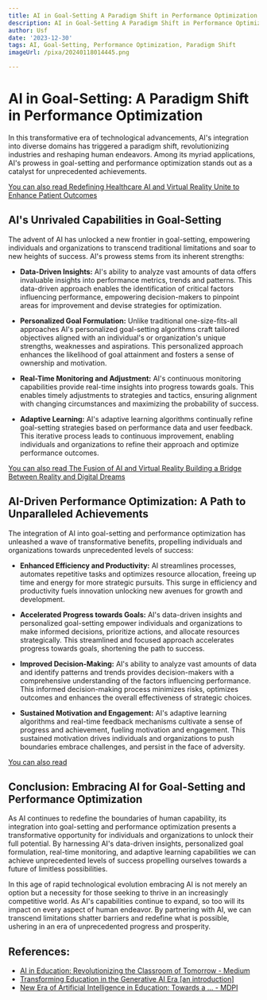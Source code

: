 ```yaml
---
title: AI in Goal-Setting A Paradigm Shift in Performance Optimization
description: AI in Goal-Setting A Paradigm Shift in Performance Optimization
author: Usf
date: '2023-12-30'
tags: AI, Goal-Setting, Performance Optimization, Paradigm Shift
imageUrl: /pixa/20240118014445.png

---
```

# AI in Goal-Setting: A Paradigm Shift in Performance Optimization

In this transformative era of technological advancements, AI's integration into diverse domains has triggered a paradigm shift, revolutionizing industries and  reshaping human endeavors. Among its myriad applications, AI's prowess in goal-setting and performance optimization stands out as a catalyst for  unprecedented achievements.

[You can  also  read Redefining Healthcare AI and Virtual Reality Unite  to Enhance Patient Outcomes](Redefining%20Healthcare%20AI%20and%20Virtual%20Reality%20Unite%20to%20Enhance%20Patient%20Outcomes)


## AI's Unrivaled Capabilities  in Goal-Setting

The advent of AI has  unlocked a new frontier in goal-setting,  empowering individuals and organizations to transcend  traditional limitations and soar to new heights of success. AI's prowess stems from  its inherent strengths:

-  **Data-Driven Insights:** AI's ability to analyze vast amounts of data offers invaluable insights into performance metrics, trends and patterns. This data-driven approach enables the identification of critical  factors influencing performance, empowering  decision-makers to pinpoint areas for improvement and devise  strategies for optimization.

- **Personalized Goal Formulation:** Unlike traditional one-size-fits-all approaches AI's  personalized goal-setting algorithms craft tailored objectives aligned with an individual's or organization's unique strengths,  weaknesses and aspirations. This personalized approach enhances  the likelihood of goal attainment and fosters a  sense of ownership  and motivation.

- **Real-Time Monitoring and Adjustment:** AI's continuous monitoring capabilities provide real-time insights into  progress towards goals. This enables timely adjustments  to strategies and tactics, ensuring  alignment with changing  circumstances  and maximizing the probability  of success.

- **Adaptive Learning:**  AI's adaptive learning algorithms continually refine goal-setting strategies based on performance data and user feedback. This iterative process leads to continuous improvement, enabling individuals and organizations to  refine their approach and optimize performance outcomes.

[You can also read The Fusion of AI and Virtual Reality  Building a  Bridge Between Reality and Digital Dreams](The%20Fusion%20of%20AI%20and%20Virtual%20Reality%20Building%20a%20Bridge%20Between%20Reality%20and%20Digital%20Dreams)


## AI-Driven Performance Optimization: A Path to Unparalleled Achievements

The integration of AI into goal-setting and performance optimization has unleashed a  wave of transformative benefits, propelling individuals and organizations towards unprecedented levels of success:

- **Enhanced  Efficiency and Productivity:** AI streamlines processes, automates repetitive tasks and optimizes resource allocation, freeing up time and energy for more  strategic pursuits. This surge in efficiency and productivity fuels innovation unlocking  new avenues for growth and development.

- **Accelerated Progress  towards Goals:** AI's data-driven  insights and personalized goal-setting empower  individuals and organizations to make informed decisions, prioritize actions, and allocate resources strategically. This  streamlined and focused approach accelerates progress towards goals, shortening the path  to success.

- **Improved Decision-Making:** AI's ability to analyze vast amounts of data and identify  patterns  and trends provides decision-makers with a comprehensive understanding  of the  factors influencing performance. This informed  decision-making process  minimizes risks, optimizes outcomes and enhances the overall effectiveness of strategic choices.

- **Sustained Motivation and Engagement:** AI's adaptive learning algorithms and real-time feedback mechanisms cultivate a  sense of progress and  achievement, fueling motivation and engagement.  This sustained motivation  drives individuals and organizations to push boundaries embrace  challenges, and persist in  the face of adversity.

[You can also read  ]()


## Conclusion: Embracing AI for Goal-Setting and Performance Optimization

As AI continues to redefine the boundaries of human capability, its  integration into goal-setting and performance optimization presents a transformative opportunity for individuals and organizations to unlock their full potential. By harnessing AI's data-driven insights, personalized goal formulation,  real-time monitoring, and adaptive learning  capabilities we can achieve unprecedented  levels of success propelling ourselves towards a future  of limitless  possibilities.

In this age of rapid technological evolution embracing AI is  not merely an option but a necessity for those seeking to thrive in an increasingly competitive world. As AI's capabilities continue to expand, so too will its impact on every aspect of human endeavor. By  partnering with AI, we can transcend limitations shatter barriers and redefine what is possible, ushering in an era of  unprecedented progress and prosperity.

## References:
- [AI in Education: Revolutionizing the Classroom of Tomorrow - Medium](https://medium.com/@futureaiweb/ai-in-education-revolutionizing-the-classroom-of-tomorrow-d642ca6745d2)
- [Transforming Education in the Generative AI Era [an introduction]](https://medium.com/@guylevi.57/transforming-education-in-the-generative-ai-era-4c7e177a8415)
- [New Era of Artificial Intelligence in Education: Towards a ... - MDPI](https://www.mdpi.com/2071-1050/15/16/12451)
